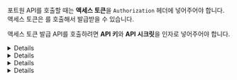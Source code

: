 

포트원 API를 호출할 때는 **액세스 토큰**을 `Authorization` 헤더에 넣어주어야 합니다.\
액세스 토큰은 <ApiLink basepath="/api/rest-v1" section="auth" method="post" path="/users/getToken" apiName="access_token 발급 API" />를 호출해서 발급받을 수 있습니다.

액세스 토큰 발급 API를 호출하려면 **API 키**와 **API 시크릿**을 인자로 넣어주어야 합니다.

<Details>
  <Details.Summary>API 키와 API 시크릿 확인하기</Details.Summary>

  <Details.Content>
    1. [관리자 콘솔 `상점・계정 관리` 화면](https://admin.portone.io/merchant) 접속
    2. `내 식별코드・API Keys` 버튼 클릭

    <Figure src={merchantInfoImage} caption="API 키와 API 시크릿은 관리자 콘솔 → 상점・계정 관리 메뉴 → 내 식별코드・API Keys 모달을 열어서 확인하실 수 있습니다" />

    <Hint style="danger">
      **API 시크릿은 절대로 외부에 노출되어서는 안 되는 값**입니다.\
      실제 구현에서 액세스 토큰 발급은 꼭 서버 사이드에서 해주세요.
    </Hint>
  </Details.Content>
</Details>

<Details>
  <Details.Summary>액세스 토큰 발급 받기</Details.Summary>

  <Details.Content>
    <ApiLink basepath="/api/rest-v1" section="auth" method="post" path="/users/getToken" apiName="access_token 발급 API" /> 호출

    <Figure src={getTokenImage} caption="/users/getToken API를 호출해서 액세스 토큰을 발급받습니다" />

    <Hint style="info">
      포트원 REST API 서버는 **Google Public NTP**의 시간과 동기화되고 있습니다.
    </Hint>

    <Hint style="warning">
      하위 상점 연동을 할 경우 액세스 토큰을 발급받을 때 **Agent 계정**의 **API 키** 와 **API 시크릿**을 사용해야 합니다.

      [Agency & Tier 란?](/opi/ko/support/agency-and-tier)
    </Hint>
  </Details.Content>
</Details>

<Details>
  <Details.Summary>액세스 토큰 사용하기</Details.Summary>

  <Details.Content>
    발급받은 액세스 토큰은 다른 API를 호출할 때\
    `Authorization` 헤더에 `Bearer <액세스 토큰>` 형식의 값을 넣어주면 됩니다.

    자세한 내용은 [MDN - HTTP 인증 문서](https://developer.mozilla.org/ko/docs/Web/HTTP/Authentication)를 참고해주세요.

    <Figure src={useImage} />

    <Hint style="warning">
      하위 상점 연동을 할 경우 포트원 API 호출시 `Tier` 헤더에 하위 상점 티어 코드를 입력해야 합니다.

      [Agency & Tier 란?](/opi/ko/support/agency-and-tier)

      <Figure src={tierImage} />
    </Hint>
  </Details.Content>
</Details>

<Details>
  <Details.Summary>액세스 토큰 만료기한 연장</Details.Summary>

  <Details.Content>
    만료된 액세스 토큰으로 API를 호출하면 `401 Unauthorized` 응답을 받습니다.\
    액세스 토큰의 만료 기한은 발행시간부터 **30분**입니다.

    - 기존 액세스 토큰이 만료되기 전 <ApiLink basepath="/api/rest-v1" section="auth" method="post" path="/users/getToken" apiName="access_token 발급 API" />를 다시 호출했을 경우
      - 기존 액세스 토큰이 반환됩니다.\
        **만료 기한이 1분 안쪽으로 남았을 때** 요청했다면 기존 액세스 토큰의 만료 기한이 **5분 연장**됩니다.

    - 기존 액세스 토큰이 만료된 다음 <ApiLink basepath="/api/rest-v1" section="auth" method="post" path="/users/getToken" apiName="access_token 발급 API" />를 다시 호출했을 경우
      - 새로운 액세스 토큰이 반환됩니다.

    <Figure src={reuseImage} />

    <Hint style="info">
      액세스 토큰의 재사용과 만료기한 5분 연장 동작방식은 다음과 같은 상황을 고려해서 설계되었습니다.

      - 한 고객사에서 여러 대의 웹서버가 동시에 경쟁적으로 REST API(`/users/getToken`)를 호출하는 상황
      - 한 고객사에서 여러 대의 웹서버가 시간 동기화 되어있지 않은 상황
    </Hint>
  </Details.Content>
</Details>
